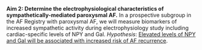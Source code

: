 __Aim 2: Determine the electrophysiological characteristics of sympathetically-mediated paroxysmal AF.__
In a prospective subgroup in the AF Registry with paroxysmal AF, we will measure biomarkers of increased sympathetic activity during electrophysiology study including cardiac-specific levels of NPY and Gal.
*Hypothesis*: [Elevated levels of NPY and Gal will be associated with increased risk of AF recurrence]{.underline}.
